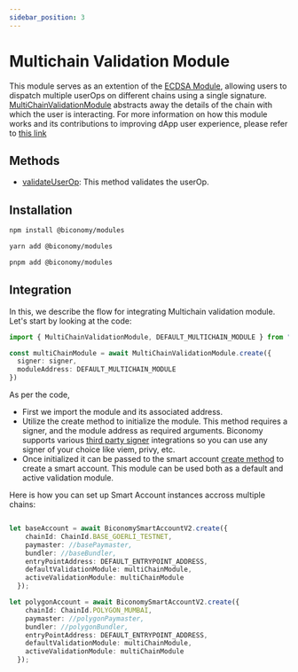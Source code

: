 ```yaml
---
sidebar_position: 3
---
```

# Multichain Validation Module

This module serves as an extention of the [ECDSA Module](/Modules/ecdsa), allowing users to dispatch multiple userOps on different chains using a single signature.
[MultiChainValidationModule](https://github.com/bcnmy/scw-contracts/blob/main/contracts/smart-account/modules/MultichainECDSAValidator.sol) abstracts away the details of the chain with which the user is interacting.
For more information on how this module works and its contributions to improving dApp user experience, please refer to [this link](https://www.biconomy.io/post/multchain-validation-smart-account-module)

## Methods
- [validateUserOp](https://github.com/bcnmy/scw-contracts/blob/b5be5399ef0e411b62b4342e12a15e34c35bb83c/contracts/smart-account/modules/MultichainECDSAValidator.sol#L35C14-L35C28): This method validates the userOp.
## Installation


<Tabs>
<TabItem value="js" label="npm">

```bash
npm install @biconomy/modules 
```

</TabItem>
<TabItem value="py" label="yarn">

```bash
yarn add @biconomy/modules 
```

</TabItem>
<TabItem value="java" label="pnpm">

```bash
pnpm add @biconomy/modules 
```

</TabItem>
</Tabs>

## Integration 
In this, we describe the flow for integrating Multichain validation module. Let's start by looking at the code:

```typescript
import { MultiChainValidationModule, DEFAULT_MULTICHAIN_MODULE } from "@biconomy/modules";

const multiChainModule = await MultiChainValidationModule.create({
  signer: signer,
  moduleAddress: DEFAULT_MULTICHAIN_MODULE
})
```
As per the code, 
- First we import the module and its associated address.
- Utilize the create method to initialize the module. This method requires a signer, and the module address as required arguments.
Biconomy supports various [third party signer](/Account/signers/description) integrations so you can use any signer of your choice like viem, privy, etc.
- Once initialized it can be passed to the smart account [create method](/Account/methods/create) to create a smart account. 
This module can be used both as a default and active validation module.

Here is how you can set up Smart Account instances accross multiple chains: 

```ts

let baseAccount = await BiconomySmartAccountV2.create({
    chainId: ChainId.BASE_GOERLI_TESTNET,
    paymaster: //basePaymaster, 
    bundler: //baseBundler, 
    entryPointAddress: DEFAULT_ENTRYPOINT_ADDRESS,
    defaultValidationModule: multiChainModule,
    activeValidationModule: multiChainModule
  });

let polygonAccount = await BiconomySmartAccountV2.create({
    chainId: ChainId.POLYGON_MUMBAI,
    paymaster: //polygonPaymaster, 
    bundler: //polygonBundler, 
    entryPointAddress: DEFAULT_ENTRYPOINT_ADDRESS,
    defaultValidationModule: multiChainModule,
    activeValidationModule: multiChainModule
  }); 

```